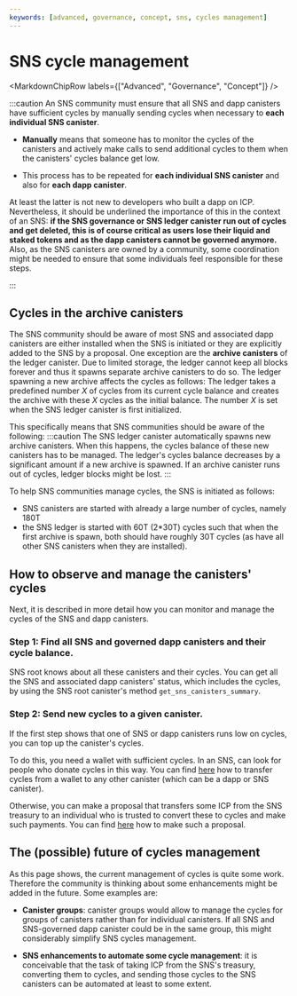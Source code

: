 ```yaml
---
keywords: [advanced, governance, concept, sns, cycles management]
---
```



# SNS cycle management

<MarkdownChipRow labels={["Advanced", "Governance", "Concept"]} />


:::caution
An SNS community must ensure that all SNS and dapp canisters
have sufficient cycles by manually sending cycles when necessary to
**each individual SNS canister**.


- **Manually** means that someone has to monitor the cycles of the
   canisters and actively make calls to send additional cycles to them
   when the canisters' cycles balance get low.

- This process has to be repeated for **each individual SNS canister**
and also for **each dapp canister**.



At least the latter is not new to developers who built a dapp on ICP.
Nevertheless, it should be underlined the importance of this in the context
of an SNS: **if the SNS governance or SNS ledger canister run out of cycles
and get deleted, this is of course critical as users lose their
liquid and staked tokens and as the dapp canisters cannot be governed
anymore.**
Also, as the SNS canisters are owned by a community, some
coordination might be needed to ensure that some individuals
feel responsible for these steps.

:::

## Cycles in the archive canisters
The SNS community should be aware of most SNS and associated dapp
canisters are either installed when the SNS is initiated or they are
explicitly added to the SNS by a proposal.
One exception are the **archive canisters** of the ledger canister.
Due to limited storage, the ledger cannot keep all blocks forever and
thus it spawns separate archive canisters to do so.
The ledger spawning a new archive affects the cycles as follows:
The ledger takes a predefined number *X* of cycles from its current
cycle balance and creates the archive with these *X* cycles as the
initial balance. The number *X* is set when the SNS ledger canister is
first initialized.

This specifically means that SNS communities should be aware of the
following:
:::caution
The SNS ledger canister automatically spawns new archive
canisters.
When this happens, the cycles balance of these new canisters has
to be managed. The ledger's cycles balance decreases by a
significant amount if a new archive is spawned.
If an archive canister runs out of cycles,
ledger blocks might be lost.
:::

To help SNS communities manage cycles, the SNS is initiated as follows:
* SNS canisters are started with already a large number of cycles,
  namely 180T
* the SNS ledger is started with 60T (2*30T) cycles such
  that when the first archive is spawn,
  both should have roughly 30T cycles (as have all other SNS
  canisters when they are installed).


## How to observe and manage the canisters' cycles
Next, it is described in more detail how you can monitor and manage the
cycles of the SNS and dapp canisters.

### Step 1: Find all SNS and governed dapp canisters and their cycle balance.
SNS root knows about all these canisters and their cycles.
You can get all the SNS and associated dapp canisters' status,
which includes the cycles, by using the SNS root canister's method
`get_sns_canisters_summary`.
<!-- dfx, dashboard?-->

### Step 2: Send new cycles to a given canister.
If the first step shows that one of SNS or dapp canisters runs
low on cycles, you can top up the canister's cycles.

To do this, you need a wallet with sufficient cycles.
In an SNS, can look for people who donate cycles in this way.
You can find [here](/docs/current/developer-docs/smart-contracts/topping-up/topping-up-canister#option-2-if-you-have-cycles-on-your-cycles-wallet) how to transfer cycles from a wallet to any other canister (which can be a dapp or SNS canister).

Otherwise, you can make a proposal that transfers some ICP
from the SNS treasury to an individual who is trusted to convert these to cycles and make such payments.
You can find [here](./making-proposals.mdx) how to make such a proposal.

<!--## Helpful community tools
- Is referring to community tools sth that we do? (think it would be nice)
Ask authors of tools for permission
-->

## The (possible) future of cycles management
As this page shows, the current management of cycles is
quite some work.
Therefore the community is thinking about some enhancements
might be added in the future. Some examples are:

- **Canister groups**: canister groups would allow to manage
   the cycles for groups of canisters rather than for
   individual canisters. If all SNS and SNS-governed dapp
   canister could be in the same group, this might considerably
   simplify SNS cycles management.

- **SNS enhancements to automate some cycle management**: it is
conceivable that the task of taking ICP from the SNS's treasury,
   converting them to cycles, and sending those cycles to the
   SNS canisters can be automated at least to some extent.
